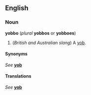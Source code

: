 ==English==
===Noun===
{{wikipedia}}
'''yobbo'''  (''plural'' '''yobbos''' or '''yobboes''')

#(''British and Australian slang'') A [[yob]].

====Synonyms====
''See'' '''[[yob]]'''

====Translations====
''See'' '''[[yob]]'''